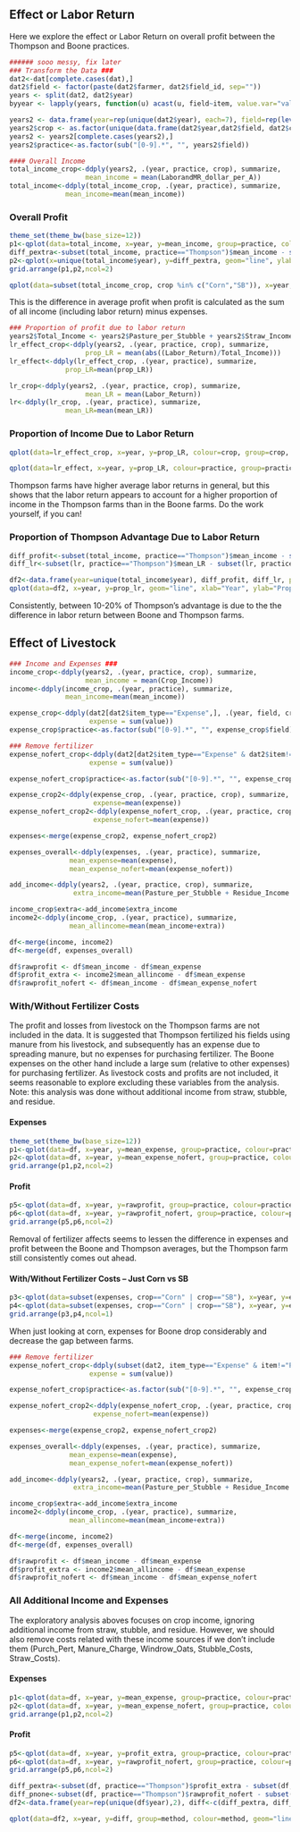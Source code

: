 ## Effect or Labor Return 
Here we explore the effect or Labor Return on overall profit between the Thompson and Boone practices.

```r

###### sooo messy, fix later
### Transform the Data ###
dat2<-dat[complete.cases(dat),]
dat2$field <- factor(paste(dat2$farmer, dat2$field_id, sep=""))
years <- split(dat2, dat2$year)
byyear <- lapply(years, function(u) acast(u, field~item, value.var="value"))

years2 <- data.frame(year=rep(unique(dat2$year), each=7), field=rep(levels(dat2$field), 25), do.call(rbind, byyear))
years2$crop <- as.factor(unique(data.frame(dat2$year,dat2$field, dat2$crop))[,3])
years2 <- years2[complete.cases(years2),]
years2$practice<-as.factor(sub("[0-9].*", "", years2$field))

#### Overall Income 
total_income_crop<-ddply(years2, .(year, practice, crop), summarize,
                   mean_income = mean(LaborandMR_dollar_per_A))
total_income<-ddply(total_income_crop, .(year, practice), summarize,
              mean_income=mean(mean_income))
```

### Overall Profit 
```r
theme_set(theme_bw(base_size=12))
p1<-qplot(data=total_income, x=year, y=mean_income, group=practice, colour=practice, geom="line", ylab="Profit", xlab="Year", main="Overall Profit") + theme(legend.position="bottom")
diff_pextra<-subset(total_income, practice=="Thompson")$mean_income - subset(total_income, practice=="Boone")$mean_income
p2<-qplot(x=unique(total_income$year), y=diff_pextra, geom="line", ylab="Difference in Profit", xlab="Year", main="Thompson Advantage") + geom_hline(aes(yintercept=0)) 
grid.arrange(p1,p2,ncol=2)

qplot(data=subset(total_income_crop, crop %in% c("Corn","SB")), x=year, y=mean_income, colour=practice, group=practice, geom="line") + facet_wrap(~crop) + theme(legend.position="bottom")


```

This is the difference in average profit when profit is calculated as the sum of all income (including labor return) minus expenses.

```r
### Proportion of profit due to labor return
years2$Total_Income <- years2$Pasture_per_Stubble + years2$Straw_Income + years2$Residue_Income + years2$Crop_Income
lr_effect_crop<-ddply(years2, .(year, practice, crop), summarize,
                   prop_LR = mean(abs((Labor_Return)/Total_Income)))
lr_effect<-ddply(lr_effect_crop, .(year, practice), summarize,
              prop_LR=mean(prop_LR))

lr_crop<-ddply(years2, .(year, practice, crop), summarize,
                   mean_LR = mean(Labor_Return))
lr<-ddply(lr_crop, .(year, practice), summarize,
              mean_LR=mean(mean_LR))

```

### Proportion of Income Due to Labor Return
```r
qplot(data=lr_effect_crop, x=year, y=prop_LR, colour=crop, group=crop, geom="line") + facet_wrap(~practice)

qplot(data=lr_effect, x=year, y=prop_LR, colour=practice, group=practice, geom="line") 
```

Thompson farms have higher average labor returns in general, but this shows that the labor return appears to account for a higher proportion of income in the Thompson farms than in the Boone farms. Do the work yourself, if you can! 

### Proportion of Thompson Advantage Due to Labor Return
```r
diff_profit<-subset(total_income, practice=="Thompson")$mean_income - subset(total_income, practice=="Boone")$mean_income
diff_lr<-subset(lr, practice=="Thompson")$mean_LR - subset(lr, practice=="Boone")$mean_LR

df2<-data.frame(year=unique(total_income$year), diff_profit, diff_lr, prop_lr=diff_lr/diff_profit)
qplot(data=df2, x=year, y=prop_lr, geom="line", xlab="Year", ylab="Proportion of Profit Difference") 
```

Consistently, between 10-20% of Thompson's advantage is due to the the difference in labor return between Boone and Thompson farms.

## Effect of Livestock

```r
### Income and Expenses ###
income_crop<-ddply(years2, .(year, practice, crop), summarize,
                   mean_income = mean(Crop_Income))
income<-ddply(income_crop, .(year, practice), summarize,
              mean_income=mean(mean_income))

expense_crop<-ddply(dat2[dat2$item_type=="Expense",], .(year, field, crop), summarize,
                    expense = sum(value))
expense_crop$practice<-as.factor(sub("[0-9].*", "", expense_crop$field))

### Remove fertilizer
expense_nofert_crop<-ddply(dat2[dat2$item_type=="Expense" & dat2$item!="Purch_Pert" & dat2$item!="Maunure_Charge",], .(year, field, crop), summarize,
                    expense = sum(value))

expense_nofert_crop$practice<-as.factor(sub("[0-9].*", "", expense_crop$field))

expense_crop2<-ddply(expense_crop, .(year, practice, crop), summarize,
                     expense=mean(expense))
expense_nofert_crop2<-ddply(expense_nofert_crop, .(year, practice, crop), summarize,
                     expense_nofert=mean(expense))

expenses<-merge(expense_crop2, expense_nofert_crop2)

expenses_overall<-ddply(expenses, .(year, practice), summarize,
               mean_expense=mean(expense),
               mean_expense_nofert=mean(expense_nofert))

add_income<-ddply(years2, .(year, practice, crop), summarize,
                extra_income=mean(Pasture_per_Stubble + Residue_Income + Straw_Income))

income_crop$extra<-add_income$extra_income
income2<-ddply(income_crop, .(year, practice), summarize,
               mean_allincome=mean(mean_income+extra))

df<-merge(income, income2)
df<-merge(df, expenses_overall)

df$rawprofit <- df$mean_income - df$mean_expense
df$profit_extra <- income2$mean_allincome - df$mean_expense
df$rawprofit_nofert <- df$mean_income - df$mean_expense_nofert

```


### With/Without Fertilizer Costs

The profit and losses from livestock on the Thompson farms are not included in the data. It is suggested that Thompson fertilized his fields using manure from his livestock, and subsequently has an expense due to spreading manure, but no expenses for purchasing fertilizer. The Boone expenses on the other hand include a large sum (relative to other expenses) for purchasing fertilizer. As livestock costs and profits are not included, it seems reasonable to explore excluding these variables from the analysis. Note: this analysis was done without additional income from straw, stubble, and residue.

#### Expenses
```r
theme_set(theme_bw(base_size=12))
p1<-qplot(data=df, x=year, y=mean_expense, group=practice, colour=practice, geom="line", ylab="Expense/Acre", xlab="Year", main="Average Expenses by Farm") + theme(legend.position="bottom")
p2<-qplot(data=df, x=year, y=mean_expense_nofert, group=practice, colour=practice, geom="line", ylab="Expense/Acre", xlab="Year", main="Average Expenses w/o Fertilizer by Farm") + theme(legend.position="bottom")
grid.arrange(p1,p2,ncol=2)
```

#### Profit 
```r
p5<-qplot(data=df, x=year, y=rawprofit, group=practice, colour=practice, geom="line", ylab="Profit/Acre", xlab="Year", main="Average Profit") + theme(legend.position="bottom")
p6<-qplot(data=df, x=year, y=rawprofit_nofert, group=practice, colour=practice, geom="line", ylab="Profit/Acre", xlab="Year", main="Average Profit w/o Fertilizer") + theme(legend.position="bottom")
grid.arrange(p5,p6,ncol=2)
```

Removal of fertilizer affects seems to lessen the difference in expenses and profit between the Boone and Thompson averages, but the Thompson farm still consistently comes out ahead. 

#### With/Without Fertilizer Costs -- Just Corn vs SB

```r
p3<-qplot(data=subset(expenses, crop=="Corn" | crop=="SB"), x=year, y=expense, group=practice, colour=practice, geom="line", ylab="Expense/Acre", xlab="Year", main="Average Expenses") + facet_wrap(~crop) + theme(legend.position="bottom")
p4<-qplot(data=subset(expenses, crop=="Corn" | crop=="SB"), x=year, y=expense_nofert, group=practice, colour=practice, geom="line", ylab="Expense/Acre", xlab="Year", main="Average Expenses w/o Fertilizer") + facet_wrap(~crop) + theme(legend.position="bottom")
grid.arrange(p3,p4,ncol=1)
```

When just looking at corn, expenses for Boone drop considerably and decrease the gap between farms.

```r
### Remove fertilizer
expense_nofert_crop<-ddply(subset(dat2, item_type=="Expense" & item!="Purch_Pert" & item!="Maunure_Charge" & item!="Windrow_Oats" & item!="Stubble_Costs" & item!="Straw_Costs"), .(year, field, crop), summarize,
                    expense = sum(value))

expense_nofert_crop$practice<-as.factor(sub("[0-9].*", "", expense_crop$field))

expense_nofert_crop2<-ddply(expense_nofert_crop, .(year, practice, crop), summarize,
                     expense_nofert=mean(expense))

expenses<-merge(expense_crop2, expense_nofert_crop2)

expenses_overall<-ddply(expenses, .(year, practice), summarize,
               mean_expense=mean(expense),
               mean_expense_nofert=mean(expense_nofert))

add_income<-ddply(years2, .(year, practice, crop), summarize,
                extra_income=mean(Pasture_per_Stubble + Residue_Income + Straw_Income))

income_crop$extra<-add_income$extra_income
income2<-ddply(income_crop, .(year, practice), summarize,
               mean_allincome=mean(mean_income+extra))

df<-merge(income, income2)
df<-merge(df, expenses_overall)

df$rawprofit <- df$mean_income - df$mean_expense
df$profit_extra <- income2$mean_allincome - df$mean_expense
df$rawprofit_nofert <- df$mean_income - df$mean_expense_nofert
```

### All Additional Income and Expenses
The exploratory analysis aboves focuses on crop income, ignoring additional income from straw, stubble, and residue. However, we should also remove costs related with these income sources if we don't include them (Purch\_Pert, Manure\_Charge, Windrow\_Oats, Stubble\_Costs, Straw\_Costs).

#### Expenses
```r
p1<-qplot(data=df, x=year, y=mean_expense, group=practice, colour=practice, geom="line", ylab="Expense/Acre", xlab="Year", main="Average Expenses by Farm") + theme(legend.position="bottom")
p2<-qplot(data=df, x=year, y=mean_expense_nofert, group=practice, colour=practice, geom="line", ylab="Expense/Acre", xlab="Year", main="Average Expenses w/o Additional Practices") + theme(legend.position="bottom")
grid.arrange(p1,p2,ncol=2)
```

#### Profit
```r

p5<-qplot(data=df, x=year, y=profit_extra, group=practice, colour=practice, geom="line", ylab="Profit/Acre", xlab="Year", main="Average Profit") + theme(legend.position="bottom")
p6<-qplot(data=df, x=year, y=rawprofit_nofert, group=practice, colour=practice, geom="line", ylab="Profit/Acre", xlab="Year", main="Average Profit w/o Additional Practices") + theme(legend.position="bottom")
grid.arrange(p5,p6,ncol=2)
```

```r
diff_pextra<-subset(df, practice=="Thompson")$profit_extra - subset(df, practice=="Boone")$profit_extra
diff_pnone<-subset(df, practice=="Thompson")$rawprofit_nofert - subset(df, practice=="Boone")$rawprofit_nofert
df2<-data.frame(year=rep(unique(df$year),2), diff<-c(diff_pextra, diff_pnone), method=rep(c("Addition Practices", "No Additional Practices"), each=length(diff_pextra)))

qplot(data=df2, x=year, y=diff, group=method, colour=method, geom="line", ylab="Difference in Profit", xlab="Year", main="Thompson Advantage") + geom_hline(aes(yintercept=0)) + theme(legend.position="bottom")
```
